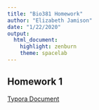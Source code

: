 ```yaml
---
title: "Bio381 Homework"
author: "Elizabeth Jamison"
date: "1/22/2020"
output: 
  html_document: 
    highlight: zenburn
    theme: spacelab
---
```


## Homework 1
[Typora Document](Lab1_Assignment.html)



